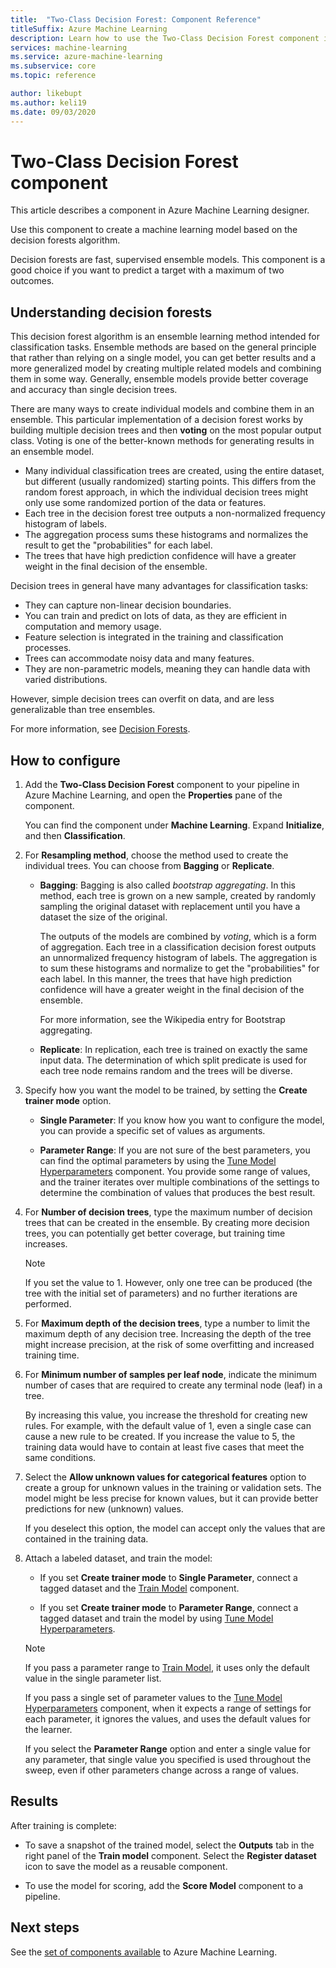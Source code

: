 ```yaml
---
title:  "Two-Class Decision Forest: Component Reference"
titleSuffix: Azure Machine Learning
description: Learn how to use the Two-Class Decision Forest component in Azure Machine Learning to create a machine learning model based on the decision forests algorithm.  
services: machine-learning
ms.service: azure-machine-learning
ms.subservice: core
ms.topic: reference

author: likebupt
ms.author: keli19
ms.date: 09/03/2020
---
```

# Two-Class Decision Forest component

This article describes a component in Azure Machine Learning designer.

Use this component to create a machine learning model based on the decision forests algorithm.  

Decision forests are fast, supervised ensemble models. This component is a good choice if you want to predict a target with a maximum of two outcomes. 

## Understanding decision forests

This decision forest algorithm is an ensemble learning method intended for classification tasks. Ensemble methods are based on the general principle that rather than relying on a single model, you can get better results and a more generalized model by creating multiple related models and combining them in some way. Generally, ensemble models provide better coverage and accuracy than single decision trees. 

There are many ways to create individual models and combine them in an ensemble. This particular implementation of a decision forest works by building multiple decision trees and then **voting** on the most popular output class. Voting is one of the better-known methods for generating results in an ensemble model. 

+ Many individual classification trees are created, using the entire dataset, but different (usually randomized) starting points. This differs from the random forest approach, in which the individual decision trees might only use some randomized portion of the data or features.
+ Each tree in the decision forest tree outputs a non-normalized frequency histogram of labels. 
+ The aggregation process sums these histograms and normalizes the result to get the "probabilities" for each label. 
+ The trees that have high prediction confidence will have a greater weight in the final decision of the ensemble.

Decision trees in general have many advantages for classification tasks:
  
- They can capture non-linear decision boundaries.
- You can train and predict on lots of data, as they are efficient in computation and memory usage.
- Feature selection is integrated in the training and classification processes.  
- Trees can accommodate noisy data and many features.  
- They are non-parametric models, meaning they can handle data with varied distributions. 

However, simple decision trees can overfit on data, and are less generalizable than tree ensembles.

For more information, see [Decision Forests](https://go.microsoft.com/fwlink/?LinkId=403677).  

## How to configure
  
1.  Add the **Two-Class Decision Forest** component to your pipeline in Azure Machine Learning, and open the **Properties** pane of the component. 

    You can find the component under **Machine Learning**. Expand **Initialize**, and then **Classification**.  
  
2.  For **Resampling method**, choose the method used to create the individual trees.  You can choose from **Bagging** or **Replicate**.  
  
    -   **Bagging**: Bagging is also called *bootstrap aggregating*. In this method, each tree is grown on a new sample, created by randomly sampling the original dataset with replacement until you have a dataset the size of the original.  
  
         The outputs of the models are combined by *voting*, which is a form of aggregation. Each tree in a classification decision forest outputs an unnormalized frequency histogram of labels. The aggregation is to sum these histograms and normalize to get the "probabilities" for each label. In this manner, the trees that have high prediction confidence will have a greater weight in the final decision of the ensemble.  
  
         For more information, see the Wikipedia entry for Bootstrap aggregating.  
  
    -   **Replicate**: In replication, each tree is trained on exactly the same input data. The determination of which split predicate is used for each tree node remains random and the trees will be diverse.   
  
3.  Specify how you want the model to be trained, by setting the **Create trainer mode** option.  
  
    -   **Single Parameter**: If you know how you want to configure the model, you can provide a specific set of values as arguments.

    -   **Parameter Range**: If you are not sure of the best parameters, you can find the optimal parameters by using the [Tune Model Hyperparameters](tune-model-hyperparameters.md) component. You provide some range of values, and the trainer iterates over multiple combinations of the settings to determine the combination of values that produces the best result.
  
4.  For **Number of decision trees**, type the maximum number of decision trees that can be created in the ensemble. By creating more decision trees, you can potentially get better coverage, but training time increases.  
  
    > [!NOTE]
    >  If you set the value to 1. However, only one tree can be produced (the tree with the initial set of parameters) and no further iterations are performed.
  
5.  For **Maximum depth of the decision trees**, type a number to limit the maximum depth of any decision tree. Increasing the depth of the tree might increase precision, at the risk of some overfitting and increased training time.
  
  
7.  For **Minimum number of samples per leaf node**, indicate the minimum number of cases that are required to create any terminal node (leaf) in a tree.
  
     By increasing this value, you increase the threshold for creating new rules. For example, with the default value of 1, even a single case can cause a new rule to be created. If you increase the value to 5, the training data would have to contain at least five cases that meet the same conditions.  
  
8.  Select the **Allow unknown values for categorical features** option to create a group for unknown values in the training or validation sets. The model might be less precise for known values, but it can provide better predictions for new (unknown) values. 

     If you deselect this option, the model can accept only the values that are contained in the training data.
  
9. Attach a labeled dataset, and train the model:

    + If you set **Create trainer mode** to **Single Parameter**, connect a tagged dataset and the [Train Model](train-model.md) component.  
  
    + If you set **Create trainer mode** to **Parameter Range**, connect a tagged dataset and train the model by using [Tune Model Hyperparameters](tune-model-hyperparameters.md).  
  
    > [!NOTE]
    > 
    > If you pass a parameter range to [Train Model](train-model.md), it uses only the default value in the single parameter list.  
    > 
    > If you pass a single set of parameter values to the [Tune Model Hyperparameters](tune-model-hyperparameters.md) component, when it expects a range of settings for each parameter, it ignores the values, and uses the default values for the learner.  
    > 
    > If you select the **Parameter Range** option and enter a single value for any parameter, that single value you specified is used throughout the sweep, even if other parameters change across a range of values.  
    
## Results

After training is complete:

+ To save a snapshot of the trained model, select the **Outputs** tab in the right panel of the **Train model** component. Select the **Register dataset** icon to save the model as a reusable component.

+ To use the model for scoring, add the **Score Model** component to a pipeline.

## Next steps

See the [set of components available](component-reference.md) to Azure Machine Learning. 